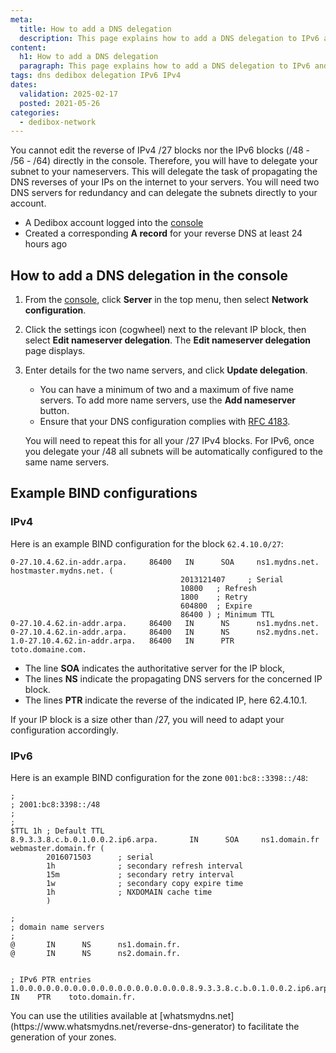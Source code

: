```yaml
---
meta:
  title: How to add a DNS delegation
  description: This page explains how to add a DNS delegation to IPv6 and IPv4 on Scaleway Dedibox.
content:
  h1: How to add a DNS delegation
  paragraph: This page explains how to add a DNS delegation to IPv6 and IPv4 on Scaleway Dedibox.
tags: dns dedibox delegation IPv6 IPv4
dates:
  validation: 2025-02-17
  posted: 2021-05-26
categories:
  - dedibox-network
---
```


You cannot edit the reverse of IPv4 /27 blocks nor the IPv6 blocks (/48 - /56 - /64) directly in the console. Therefore, you will have to delegate your subnet to your nameservers.
This will delegate the task of propagating the DNS reverses of your IPs on the internet to your servers. You will need two DNS servers for redundancy and can delegate the subnets directly to your account.

<Macro id="requirements" />

- A Dedibox account logged into the [console](https://console.online.net)
- Created a corresponding **A record** for your reverse DNS at least 24 hours ago

## How to add a DNS delegation in the console

1. From the [console](https://console.online.net), click **Server** in the top menu, then select **Network configuration**.
    <Lightbox src="scaleway-dedibox-server-list.webp" alt="" />
2. Click the settings icon (cogwheel) next to the relevant IP block, then select **Edit nameserver delegation**. The **Edit nameserver delegation** page displays.
    <Lightbox src="scaleway-edit-delegation.webp" alt="" />
3. Enter details for the two name servers, and click **Update delegation**.
    <Message type="tip">
      - You can have a minimum of two and a maximum of five name servers. To add more name servers, use the **Add nameserver** button.
      - Ensure that your DNS configuration complies with [RFC 4183](https://datatracker.ietf.org/doc/html/rfc4183).
    </Message>

      You will need to repeat this for all your /27 IPv4 blocks. For IPv6, once you delegate your /48 all subnets will be automatically configured to the same name servers.

## Example BIND configurations

### IPv4

Here is an example BIND configuration for the block `62.4.10.0/27`:

```
0-27.10.4.62.in-addr.arpa.     86400   IN      SOA     ns1.mydns.net. hostmaster.mydns.net. (
                                      2013121407     ; Serial
                                      10800   ; Refresh
                                      1800    ; Retry
                                      604800  ; Expire
                                      86400 ) ; Minimum TTL
0-27.10.4.62.in-addr.arpa.     86400   IN      NS      ns1.mydns.net.
0-27.10.4.62.in-addr.arpa.     86400   IN      NS      ns2.mydns.net.
1.0-27.10.4.62.in-addr.arpa.   86400   IN      PTR     toto.domaine.com.
```

- The line **SOA** indicates the authoritative server for the IP block,
- The lines **NS** indicate the propagating DNS servers for the concerned IP block.
- The lines **PTR** indicate the reverse of the indicated IP, here 62.4.10.1.

<Message type="note">
  If your IP block is a size other than /27, you will need to adapt your configuration accordingly.
</Message>

### IPv6

Here is an example BIND configuration for the zone `001:bc8::3398::/48`:

```
;
; 2001:bc8:3398::/48
;
;
$TTL 1h ; Default TTL
8.9.3.3.8.c.b.0.1.0.0.2.ip6.arpa.       IN      SOA     ns1.domain.fr  webmaster.domain.fr (
        2016071503      ; serial
        1h              ; secondary refresh interval
        15m             ; secondary retry interval
        1w              ; secondary copy expire time
        1h              ; NXDOMAIN cache time
        )

;
; domain name servers
;
@       IN      NS      ns1.domain.fr.
@       IN      NS      ns2.domain.fr.


; IPv6 PTR entries
1.0.0.0.0.0.0.0.0.0.0.0.0.0.0.0.0.0.0.0.8.9.3.3.8.c.b.0.1.0.0.2.ip6.arpa.    IN    PTR    toto.domain.fr.
```

<Message type="tip">
  You can use the utilities available at [whatsmydns.net](https://www.whatsmydns.net/reverse-dns-generator) to facilitate the generation of your zones.
</Message>


